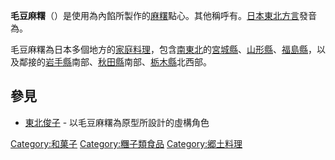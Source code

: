 {{Unreferenced|time=2018-02-27T13:29:45+00:00}}
{{japanese|ずんだ餅|ずんだもち|Zunda Mochi|image=Zunda-mochi.jpg}}
'''毛豆麻糬'''（{{lang|ja|ずんだ餅}}）是使用{{nihongo|[[毛豆泥|毛豆泥]]|ずんだ}}為內餡所製作的[[麻糬|麻糬]]點心。其他稱呼有{{lang|ja|じんだ（ん）餅、ずんだん餅、ぬた餅、ばんだい餅}}。[[日本東北方言|日本東北方言]]發音為{{lang|ja|「ずんだもづ」「ぬだもづ」}}。

毛豆麻糬為日本多個地方的[[家庭料理|家庭料理]]，包含[[南東北|南東北]]的[[宮城縣|宮城縣]]、[[山形縣|山形縣]]、[[福島縣|福島縣]]，以及鄰接的[[岩手縣|岩手縣]]南部、[[秋田縣|秋田縣]]南部、[[栃木縣|栃木縣]]北西部。

==參見==
*[[東北俊子|東北俊子]] - 以毛豆麻糬為原型所設計的虛構角色

{{DEFAULTSORT:Zunda Mochi}}
[[Category:和菓子|Category:和菓子]]
[[Category:糰子類食品|Category:糰子類食品]]
[[Category:郷土料理|Category:郷土料理]]